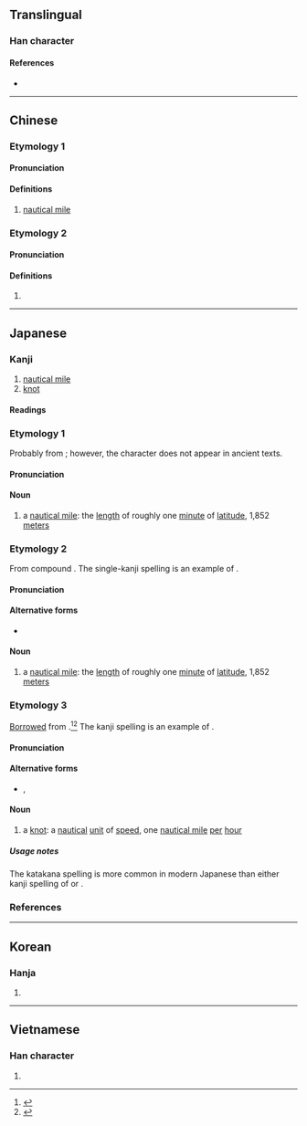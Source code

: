 {{also|里}}
{{character info/new}}
==Translingual==

===Han character===
{{Han char|rn=85|rad=水|as=07|sn=10|four=36114|canj=EWG|ids=⿰氵里}}

====References====
* {{Han ref|kx=0624.210|dkj=17485|dj=1022.050|hdz=31623.010|uh=6D6C|ud=28012|bh=AF40|bd=44864}}

----

==Chinese==
{{zh-forms|alt=海里}}
===Etymology 1===
====Pronunciation====
{{zh-pron
|m=lǐ,háilǐ
|c=lei5
|mc=
|oc=
|ma=
|cat=n
}}

====Definitions====
{{zh-hanzi}}

# [[nautical mile]]

===Etymology 2===
====Pronunciation====
{{zh-pron
|m=lí
|cat=pn
}}

====Definitions====
{{zh-hanzi}}

# {{zh-only|泥浬}}
----

==Japanese==

===Kanji===
{{ja-kanji|grade=n|rs=水07}}

# [[nautical mile]] {{qualifier|unit of distance}}
# [[knot]] {{qualifier|unit of speed}}

====Readings====
{{ja-readings
|goon=り
|kanon=り
|kun=かいり-, ノット-
}}

===Etymology 1===
{{ja-kanjitab|yomi=o|り}}

Probably from {{bor|ja|ltc|sort=り|-}} {{ltc-l|浬}}; however, the {{m|zh|浬}} character does not appear in ancient texts.

====Pronunciation====
{{ja-pron|yomi=goon|り}}

====Noun====
{{ja-noun|り}}

# a [[nautical mile]]: the [[length]] of roughly one [[minute]] of [[latitude]], 1,852 [[meter]]s

===Etymology 2===
{{ja-kanjitab|yomi=irr|かいり}}

From {{bor|ja|ltc|sort=かいり|-}} compound {{ltc-l|海里|lit=sea, ocean + unit of distance}}. The single-kanji spelling is an example of {{ja-jukujikun|sort=かいり}}.

====Pronunciation====
{{ja-pron|yomi=irr|かいり|acc=1|acc_ref=DJR}}

====Alternative forms====
* {{ja-l|海里}}

====Noun====
{{ja-noun|かいり}}

# a [[nautical mile]]: the [[length]] of roughly one [[minute]] of [[latitude]], 1,852 [[meter]]s

===Etymology 3===
{{ja-kanjitab|yomi=irr|のっと}}

[[Appendix:Glossary#loanword|Borrowed]] from {{bor|ja|en|sort=のっと|knot|pos=unit of speed}}.<ref name="KDJ">{{R:Kokugo Dai Jiten}}</ref><ref name="DJR">{{R:Daijirin}}</ref> The kanji spelling is an example of {{ja-jukujikun|sort=のっと}}.

====Pronunciation====
{{ja-pron|yomi=irr|ノット|acc=1|acc_ref=DJR}}

====Alternative forms====
* {{l|ja|節}}, {{l|ja|ノット}}

====Noun====
{{ja-noun|ノット}}

# a [[knot]]: a [[nautical]] [[unit]] of [[speed]], one [[nautical mile]] [[per]] [[hour]]

=====Usage notes=====
The katakana spelling {{l|ja|ノット}} is more common in modern Japanese than either kanji spelling of {{m|ja|浬}} or {{m|ja|節}}.

===References===
<references/>

----

==Korean==

===Hanja===
{{ko-hanja|hangeul=[[리]]>[[이]]|eumhun=|rv=ri>i|mr=ri>i|y=li>i}}

# {{defn|lang=ko|sort=水07}}

----

==Vietnamese==

===Han character===
{{vi-hantu|[[rí]], [[lí]]|rs=水07}}

# {{defn|lang=vi|sort=水07}}